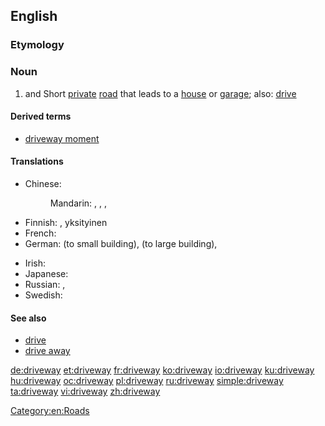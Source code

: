 ==English==

===Etymology===
{{compound|drive|way|lang=en}}

===Noun===
{{wikipedia}}
{{en-noun}}

# {{context|UK|lang=en}} and {{context|US|lang=en}} Short [[private]] [[road]] that leads to a [[house]] or [[garage]]; {{context|UK|lang=en}} also: [[drive]]

====Derived terms====
* [[driveway moment]]

====Translations====
{{trans-top|short private road that leads to a house or garage}}
* Chinese:
*: Mandarin: {{t+|cmn|車道|sc=Hani}}, {{t+|cmn|车道|tr=chēdào|sc=Hani}}, {{t|cmn|專用支路|sc=Hani}}, {{t|cmn|专用支路|tr=zhuānyòngzhīlù|sc=Hani}}
* Finnish: {{t|fi|pihatie}}, yksityinen {{t+|fi|ajotie}}
* French: {{t+|fr|allée}}
* German: {{t+|de|Einfahrt|f}} (to small building), {{t+|de|Auffahrt|f}} (to large building), {{t+|de|Zufahrt|f}}
{{trans-mid}}
* Irish: {{t|ga|cabhsán|m}}
* Japanese: {{t|ja|私道|tr=しどう, shidō|sc=Jpan}}
* Russian: {{t|ru|подъездна́я доро́жка|f}}, {{t+|ru|прое́зд|m}}
* Swedish: {{t+|sv|infart|c}}
{{trans-bottom}}

====See also====
* [[drive]] {{qualifier|British}}
* [[drive away]]

[[Category:en:Roads]]

[[de:driveway]]
[[et:driveway]]
[[fr:driveway]]
[[ko:driveway]]
[[io:driveway]]
[[ku:driveway]]
[[hu:driveway]]
[[oc:driveway]]
[[pl:driveway]]
[[ru:driveway]]
[[simple:driveway]]
[[ta:driveway]]
[[vi:driveway]]
[[zh:driveway]]
